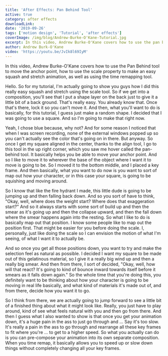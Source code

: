 ```yaml
---
title: 'After Effects: Pan Behind Tool'
active: true
category: after effects
downloadLink:
date: '2019-09-26'
tags: ['motion design', 'Tutorial', 'after effects']
coverImage: /img/blog/Andrew-Burke-O'Kane-Tutorial.jpg
excerpt: In this video, Andrew Burke-O'Kane covers how to use the pan behind tool.
author: Andrew Burk-O'Kane
video: 'https://youtu.be/JvIk8l69IyM'
---
```


In this video, Andrew Burke-O'Kane covers how to use the Pan Behind tool to move the anchor point, how to use the scale property to make an easy squash and stretch animation, as well as using the time remapping tool.

Hello. So for my tutorial, I'm actually going to show you guys how I did this really easy squash and stretch using the scale tool. So if we get into a composition, you'll see that I put a shape layer on the back just to give it a little bit of a back ground. That's really easy. You already know that. Once that's there, lock it so you can't move it. And then, what you'll want to do is basically, for this tutorial, I guess just make a random shape. I decided that I was going to use a square. And so I'm going to make that right now.

Yeah, I chose blue because, why not? And for some reason I noticed that when I was screen recording, none of the external windows popped up so you can't actually see the color that's going on in there. But anyway. So once I get my square aligned in the center, thanks to the align tool, I go to this tool in the up right corner, which you saw me hover called the pan-behind tool. It basically helps you be able to move your anchor point. And so I like to move it to wherever the base of the object where I want it to move is going to be. So I moved it to the bottom middle, and I placed a key frame. And then basically, what you want to do now is you want to sort of map out how your character, or in this case your square, is going to be squishing and moving around.

So I know that like the fire hydrant I made, this little dude is going to be jumping up and then falling back down. And so you sort of have to think, "Okay, well, where does the weight start? Where does that exaggeration start?" And so it always starts with some sort of build up and then the smear as it's going up and then the collapse upward, and then the fall down where the smear happens again into the resting. So what I like to do is basically map out that position. I know some people like to map out the position first. That might be easier for you before doing the scale. I, personally, just like doing the scale so I can envision the motion of what I'm seeing, of what I want it to actually be.

And so once you get all those positions down, you want to try and make the selection feel as natural as possible. I decided I want my square to be made out of this gelatinous material, so I give it a really big wind up and then a really big smear. And then from there, I sort of decided, "Okay, well, how will that react? It's going to kind of bounce inward towards itself before it smears as it falls down again." So the whole time that you're doing this, you definitely want to be thinking about how your character is going to be moving in real life basically, and what kind of materials it's made out of, and from there, decide how you want it to go.

So I think from there, we are actually going to jump forward to see a little bit of a finished thing about what it might look like. Really, you just have to play around, kind of see what feels natural with you and then go from there. And then I guess what I also wanted to show is that once you get your animation down, it's a huge pain in the ass to just go through and ... Say it's too slow. It's really a pain in the ass to go through and rearrange all these key frames to fit where you're ... to get to a higher speed. So what you actually can do is you can pre-compose your animation into its own separate composition. When you time remap, it basically allows you to speed up or slow down things without completely changing all your key frames.